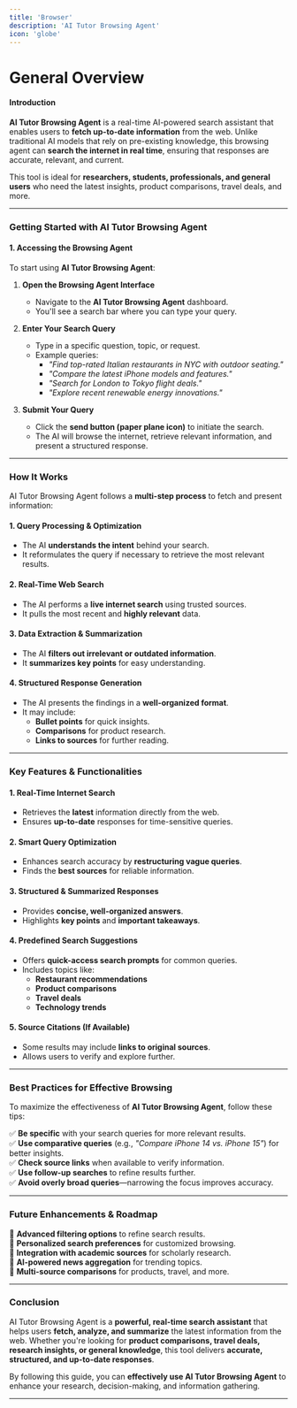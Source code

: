 ```yaml
---
title: 'Browser'
description: 'AI Tutor Browsing Agent'
icon: 'globe'
---
```


General Overview
================

#### Introduction

**AI Tutor Browsing Agent** is a real-time AI-powered search assistant that enables users to **fetch up-to-date information** from the web. Unlike traditional AI models that rely on pre-existing knowledge, this browsing agent can **search the internet in real time**, ensuring that responses are accurate, relevant, and current.

This tool is ideal for **researchers, students, professionals, and general users** who need the latest insights, product comparisons, travel deals, and more.

---

### Getting Started with AI Tutor Browsing Agent

#### **1. Accessing the Browsing Agent**

To start using **AI Tutor Browsing Agent**:

1. **Open the Browsing Agent Interface**  
   - Navigate to the **AI Tutor Browsing Agent** dashboard.  
   - You'll see a search bar where you can type your query.  

2. **Enter Your Search Query**  
   - Type in a specific question, topic, or request.  
   - Example queries:
     - *"Find top-rated Italian restaurants in NYC with outdoor seating."*  
     - *"Compare the latest iPhone models and features."*  
     - *"Search for London to Tokyo flight deals."*  
     - *"Explore recent renewable energy innovations."*  

3. **Submit Your Query**  
   - Click the **send button (paper plane icon)** to initiate the search.  
   - The AI will browse the internet, retrieve relevant information, and present a structured response.  

---

### How It Works

AI Tutor Browsing Agent follows a **multi-step process** to fetch and present information:

#### **1. Query Processing & Optimization**
- The AI **understands the intent** behind your search.  
- It reformulates the query if necessary to retrieve the most relevant results.  

#### **2. Real-Time Web Search**
- The AI performs a **live internet search** using trusted sources.  
- It pulls the most recent and **highly relevant** data.  

#### **3. Data Extraction & Summarization**
- The AI **filters out irrelevant or outdated information**.  
- It **summarizes key points** for easy understanding.  

#### **4. Structured Response Generation**
- The AI presents the findings in a **well-organized format**.  
- It may include:
  - **Bullet points** for quick insights.  
  - **Comparisons** for product research.  
  - **Links to sources** for further reading.  

---

### Key Features & Functionalities

#### **1. Real-Time Internet Search**
- Retrieves the **latest** information directly from the web.  
- Ensures **up-to-date** responses for time-sensitive queries.  

#### **2. Smart Query Optimization**
- Enhances search accuracy by **restructuring vague queries**.  
- Finds the **best sources** for reliable information.  

#### **3. Structured & Summarized Responses**
- Provides **concise, well-organized answers**.  
- Highlights **key points** and **important takeaways**.  

#### **4. Predefined Search Suggestions**
- Offers **quick-access search prompts** for common queries.  
- Includes topics like:
  - **Restaurant recommendations**  
  - **Product comparisons**  
  - **Travel deals**  
  - **Technology trends**  

#### **5. Source Citations (If Available)**
- Some results may include **links to original sources**.  
- Allows users to verify and explore further.  

---

### Best Practices for Effective Browsing

To maximize the effectiveness of **AI Tutor Browsing Agent**, follow these tips:

✅ **Be specific** with your search queries for more relevant results.  
✅ **Use comparative queries** (e.g., *"Compare iPhone 14 vs. iPhone 15"*) for better insights.  
✅ **Check source links** when available to verify information.  
✅ **Use follow-up searches** to refine results further.  
✅ **Avoid overly broad queries**—narrowing the focus improves accuracy.  

---

### Future Enhancements & Roadmap

🚀 **Advanced filtering options** to refine search results.  
🚀 **Personalized search preferences** for customized browsing.  
🚀 **Integration with academic sources** for scholarly research.  
🚀 **AI-powered news aggregation** for trending topics.  
🚀 **Multi-source comparisons** for products, travel, and more.  

---

### Conclusion

AI Tutor Browsing Agent is a **powerful, real-time search assistant** that helps users **fetch, analyze, and summarize** the latest information from the web. Whether you're looking for **product comparisons, travel deals, research insights, or general knowledge**, this tool delivers **accurate, structured, and up-to-date responses**.

By following this guide, you can **effectively use AI Tutor Browsing Agent** to enhance your research, decision-making, and information gathering.

---



